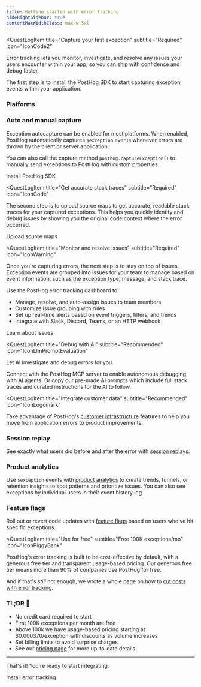 ```yaml
---
title: Getting started with error tracking
hideRightSidebar: true
contentMaxWidthClass: max-w-5xl
---
```




<QuestLog firstSpeechBubble="Let's get started!" lastSpeechBubble="Time to integrate error tracking!">

<QuestLogItem 
    title="Capture your first exception"
    subtitle="Required"
    icon="IconCode2"
>

  Error tracking lets you monitor, investigate, and resolve any issues your users encounter within your app, so you can ship with confidence and debug faster.


  The first step is to install the PostHog SDK to start capturing exception events within your application.

  ### Platforms

  <InstallationPlatforms />

  ### Auto and manual capture

  Exception autocapture can be enabled for most platforms. When enabled, PostHog automatically captures `$exception` events whenever errors are thrown by the client or server application.

  You can also call the capture method `posthog.captureException()` to manually send exceptions to PostHog with custom properties. 

  <CallToAction type="primary" to="/docs/error-tracking/installation">
    Install PostHog SDK
  </CallToAction>

</QuestLogItem>

<QuestLogItem 
  title="Get accurate stack traces"
  subtitle="Required"
  icon="IconCode"
>

  The second step is to upload source maps to get accurate, readable stack traces for your captured exceptions. This helps you quickly identify and debug issues by showing you the original code context where the error occurred.

  <ProductScreenshot
      imageLight="https://res.cloudinary.com/dmukukwp6/image/upload/Screenshot_2025_01_30_at_09_48_09_63dd3c5241.png"
      imageDark="https://res.cloudinary.com/dmukukwp6/image/upload/Screenshot_2025_01_30_at_09_48_39_1030eea240.png"
      alt="Stack traces example"
      classes="rounded"
      padding={false}
  />


  <CallToAction type="primary" to="/docs/error-tracking/upload-source-maps">
    Upload source maps
  </CallToAction>

</QuestLogItem>

<QuestLogItem 
  title="Monitor and resolve issues"
  subtitle="Required"
  icon="IconWarning"
>

  Once you're capturing errors, the next step is to stay on top of issues. Exception events are grouped into issues for your team to manage based on event information, such as the exception type, message, and stack trace. 

  <ProductScreenshot
    imageLight="https://res.cloudinary.com/dmukukwp6/image/upload/SCR_20250728_ryub_aa8398de10.png"
    imageDark="https://res.cloudinary.com/dmukukwp6/image/upload/SCR_20250728_rzmm_23fa3181c4.png"
    alt="Error tracking overview"
    classes="rounded"
    padding={false}
/>

  Use the PostHog error tracking dashboard to: 
  
  - Manage, resolve, and auto-assign issues to team members
  - Customize issue grouping with rules 
  - Set up real-time alerts based on event triggers, filters, and trends
  - Integrate with Slack, Discord, Teams, or an HTTP webhook


  <CallToAction type="primary" to="/docs/error-tracking/issues">
    Learn about issues
  </CallToAction>

</QuestLogItem>

<QuestLogItem 
  title="Debug with AI"
  subtitle="Recommended"
  icon="IconLlmPromptEvaluation"
>

Let AI investigate and debug errors for you. 

Connect with the PostHog MCP server to enable autonomous debugging with AI agents. Or copy our pre-made AI prompts which include full stack traces and curated instructions for the AI to follow.

<ProductVideo
    videoLight= "https://res.cloudinary.com/dmukukwp6/video/upload/mcp_error_tracking_debugging_e02a96485c.mp4" 
    alt="Use PostHog MCP to debug errors" 
    classes="rounded"
    autoPlay={false}
/>

</QuestLogItem>


<QuestLogItem 
  title="Integrate customer data"
  subtitle="Recommended"
  icon="IconLogomark"
>

  Take advantage of PostHog's [customer infrastructure](/docs) features to help you move from application errors to product improvements.

  ### <IconRewindPlay className="text-yellow w-7 -mt-1 inline-block"/> Session replay

  See exactly what users did before and after the error with [session replays](/docs/session-replay).

  <ProductVideo
    videoLight="https://res.cloudinary.com/dmukukwp6/video/upload/error_tracking_session_replay_investigate_afdaef02a5.mp4" 
    alt="Use session replay to investigate errors" 
    autoPlay="true"
    loop="true"
  />

  ###  <IconGraph className="text-blue w-7 -mt-1 inline-block"/>  Product analytics

  Use `$exception` events with [product analytics](/docs/product-analytics) to create trends, funnels, or retention insights to spot patterns and prioritize issues. You can also see exceptions by individual users in their event history log.

  <ProductScreenshot
    imageLight="https://res.cloudinary.com/dmukukwp6/image/upload/SCR_20250728_sgre_98426bdbdb.png"
    imageDark="https://res.cloudinary.com/dmukukwp6/image/upload/SCR_20250728_sgvz_a9af4766fe.png"
    alt="Product analytics dashboards"
    classes="rounded"
    padding={false}
  />

  ###  <IconToggle className="text-seagreen w-7 -mt-1 inline-block"/>  Feature flags

  Roll out or revert code updates with [feature flags](/docs/feature-flags) based on users who’ve hit specific exceptions.

  <ProductScreenshot
    imageLight="https://res.cloudinary.com/dmukukwp6/image/upload/SCR_20250728_sirw_4622f2f7d0.png"
    imageDark="https://res.cloudinary.com/dmukukwp6/image/upload/SCR_20250728_sivj_9e5d71bb69.png"
    alt="Feature flags taregting error cohorts"
    classes="rounded"
    padding={false}
  />

</QuestLogItem>

<QuestLogItem 
  title="Use for free"
  subtitle="Free 100K exceptions/mo"
  icon="IconPiggyBank"
>

  PostHog's error tracking is built to be cost-effective by default, with a generous free tier and transparent usage-based pricing. Our generous free tier means more than 90% of companies use PostHog for free. 

  And if that's *still* not enough, we wrote a whole page on how to [cut costs with error tracking](/docs/error-tracking/cutting-costs).


  ### TL;DR 💸 

  - No credit card required to start
  - First 100K exceptions per month are free
  - Above 100k we have usage-based pricing starting at $0.000370/exception with discounts as volume increases
  - Set billing limits to avoid surprise charges
  - See our [pricing page](/error-tracking#pricing) for more up-to-date details


  --- 

  That's it! You're ready to start integrating.

  <CallToAction type="primary" to="/docs/error-tracking/installation">
    Install error tracking
  </CallToAction>

</QuestLogItem>

</QuestLog>
